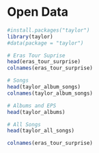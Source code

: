 # Open Data

```r
#install.packages("taylor")
library(taylor)
#data(package = "taylor")

# Eras Tour Suprise
head(eras_tour_surprise)
colnames(eras_tour_surprise)

# Songs
head(taylor_album_songs)
colnames(taylor_album_songs)

# Albums and EPS
head(taylor_albums)

# All Songs
head(taylor_all_songs)

```

```r
colnames(eras_tour_surprise)
```


